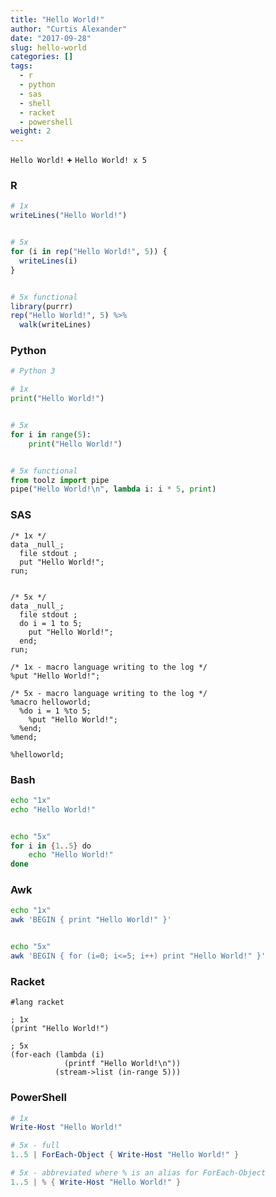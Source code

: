 ```yaml
---
title: "Hello World!"
author: "Curtis Alexander"
date: "2017-09-28"
slug: hello-world
categories: []
tags:
  - r
  - python
  - sas
  - shell
  - racket
  - powershell
weight: 2
---
```


`Hello World!` **+** `Hello World! x 5`

### R
```r
# 1x
writeLines("Hello World!")


# 5x
for (i in rep("Hello World!", 5)) {
  writeLines(i)
}


# 5x functional
library(purrr)
rep("Hello World!", 5) %>%
  walk(writeLines)
```

### Python
```python
# Python 3

# 1x
print("Hello World!")


# 5x
for i in range(5):
    print("Hello World!")


# 5x functional 
from toolz import pipe
pipe("Hello World!\n", lambda i: i * 5, print)
```

### SAS
```sas
/* 1x */
data _null_;
  file stdout ;
  put "Hello World!";
run;


/* 5x */
data _null_;
  file stdout ;
  do i = 1 to 5;
    put "Hello World!";
  end;
run;

/* 1x - macro language writing to the log */
%put "Hello World!";

/* 5x - macro language writing to the log */
%macro helloworld;
  %do i = 1 %to 5;
    %put "Hello World!"; 
  %end;
%mend;

%helloworld;
```

### Bash
```bash
echo "1x"
echo "Hello World!"


echo "5x"
for i in {1..5} do
    echo "Hello World!"
done
```

### Awk
```bash
echo "1x"
awk 'BEGIN { print "Hello World!" }'


echo "5x"
awk 'BEGIN { for (i=0; i<=5; i++) print "Hello World!" }'
```

### Racket
```racket
#lang racket

; 1x
(print "Hello World!")

; 5x
(for-each (lambda (i)
            (printf "Hello World!\n"))
          (stream->list (in-range 5)))
```

### PowerShell
```powershell
# 1x
Write-Host "Hello World!"

# 5x - full
1..5 | ForEach-Object { Write-Host "Hello World!" }

# 5x - abbreviated where % is an alias for ForEach-Object
1..5 | % { Write-Host "Hello World!" }
```
